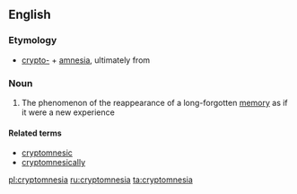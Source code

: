 ==English==

===Etymology===
* [[crypto-]] + [[amnesia]], ultimately from {{etyl|fr|en}} {{m|fr|cryptomnésie}}

===Noun===
{{wikipedia}}
{{en-noun|-}}

# {{label|en|psychology}} The phenomenon of the reappearance of a long-forgotten [[memory]] as if it were a new experience

====Related terms====
* [[cryptomnesic]]
* [[cryptomnesically]]

[[pl:cryptomnesia]]
[[ru:cryptomnesia]]
[[ta:cryptomnesia]]